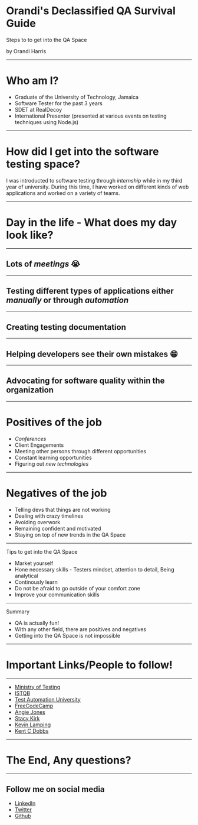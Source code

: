 

#  Orandi's Declassified QA Survival Guide
Steps to to get into the QA Space

by Orandi Harris

---

# Who am I?
- Graduate of the University of Technology, Jamaica
- Software Tester for the past 3 years
- SDET at RealDecoy
- International Presenter (presented at various events on testing techniques using Node.js)

---
# How did I get into the software testing space?
I was introducted to software testing through _internship_ while in my third year of university. 
During this time, I have worked on different kinds of web applications and worked on a variety of teams.

---

# Day in the life - What does my day look like?

---

## Lots of _meetings_ 😭

---

## Testing different types of applications either _manually_ or through _automation_

---

## Creating testing documentation

---

## Helping developers see their own mistakes 😁

---

## Advocating for software quality within the organization

---
# Positives of the job

<Steps>

- _Conferences_
- Client Engagements
- Meeting other persons through different opportunities
- Constant learning opportunities
- Figuring out _new_ _technologies_

</Steps>

---

# Negatives of the job

<Steps>

- Telling devs that things are not working
- Dealing with crazy timelines
- Avoiding overwork
- Remaining confident and motivated
- Staying on top of new trends in the QA Space

</Steps>

---
Tips to get into the QA Space

<Steps>

- Market yourself
- Hone necessary skills - Testers mindset, attention to detail, Being analytical
- Continously learn
- Do not be afraid to go outside of your comfort zone
- Improve your communication skills

</Steps>

---
Summary

<Steps>

- QA is actually fun!
- WIth any other field, there are positives and negatives
- Getting into the QA Space is not impossible

</Steps>

---

# Important Links/People to follow!

---

- [Ministry of Testing](https://www.ministryoftesting.com/)
- [ISTQB](https://www.istqb.org/certification-path-root/why-istqb-certification.html)
- [Test Automation University](https://testautomationu.applitools.com/)
- [FreeCodeCamp](https://www.freecodecamp.org/learn)
- [Angie Jones](https://www.linkedin.com/in/angiejones/)
- [Stacy Kirk](https://www.linkedin.com/in/stacynkirk/)
- [Kevin Lamping](https://www.linkedin.com/in/klamping/)
- [Kent C Dobbs](https://www.linkedin.com/in/kentcdodds/)

---

# The End, Any questions?

---

## Follow me on social media
- [LinkedIn](https://www.linkedin.com/in/orandiharris/)
- [Twitter](https://twitter.com/OH_TheDreamer)
- [Github](https://github.com/OrandiH)